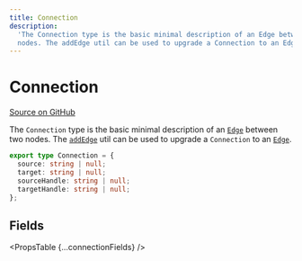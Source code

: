 ```yaml
---
title: Connection
description:
  'The Connection type is the basic minimal description of an Edge between two
  nodes. The addEdge util can be used to upgrade a Connection to an Edge.'
---
```



# Connection

[Source on GitHub](https://github.com/wbkd/react-flow/blob/bacaa99c73b347856f63c5d495f5a0829be1e431/packages/core/src/types/general.ts/#L57)

The `Connection` type is the basic minimal description of an [`Edge`](/api-reference/types/edge)
between two nodes. The [`addEdge`](/api-reference/utils/add-edge) util can be used to upgrade
a `Connection` to an [`Edge`](/api-reference/types/edge).

```ts
export type Connection = {
  source: string | null;
  target: string | null;
  sourceHandle: string | null;
  targetHandle: string | null;
};
```

## Fields

<PropsTable {...connectionFields} />
